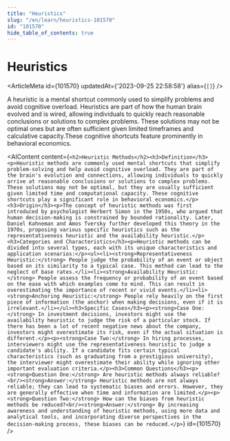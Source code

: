 ```yaml
---
title: "Heuristics"
slug: "/en/learn/heuristics-101570"
id: "101570"
hide_table_of_contents: true
---
```



# Heuristics

<ArticleMeta id={101570} updatedAt={'2023-09-25 22:58:58'} alias={`[]`} />
<div className='border-solid border-b border-t-0 my-4 border-[var(--ifm-color-gray-300)]' />

A heuristic is a mental shortcut commonly used to simplify problems and avoid cognitive overload. Heuristics are part of how the human brain evolved and is wired, allowing individuals to quickly reach reasonable conclusions or solutions to complex problems. These solutions may not be optimal ones but are often sufficient given limited timeframes and calculative capacity.These cognitive shortcuts feature prominently in behavioral economics.

<AIContent content={`<h2>Heuristic Methods</h2><h3>Definition</h3><p>Heuristic methods are commonly used mental shortcuts that simplify problem-solving and help avoid cognitive overload. They are part of the brain's evolution and connections, allowing individuals to quickly arrive at reasonable conclusions or solutions to complex problems. These solutions may not be optimal, but they are usually sufficient given limited time and computational capacity. These cognitive shortcuts play a significant role in behavioral economics.</p><h3>Origin</h3><p>The concept of heuristic methods was first introduced by psychologist Herbert Simon in the 1950s, who argued that human decision-making is constrained by bounded rationality. Later, Daniel Kahneman and Amos Tversky further developed this theory in the 1970s, proposing various specific heuristics such as the representativeness heuristic and the availability heuristic.</p><h3>Categories and Characteristics</h3><p>Heuristic methods can be divided into several types, each with its unique characteristics and application scenarios:</p><ul><li><strong>Representativeness Heuristic:</strong> People judge the probability of an event or object based on its similarity to a typical case. This method can lead to the neglect of base rates.</li><li><strong>Availability Heuristic:</strong> People assess the frequency or probability of an event based on the ease with which examples come to mind. This can result in overestimating the importance of recent or vivid events.</li><li><strong>Anchoring Heuristic:</strong> People rely heavily on the first piece of information (the anchor) when making decisions, even if it is irrelevant.</li></ul><h3>Specific Cases</h3><p><strong>Case One:</strong> In investment decisions, investors might use the availability heuristic to judge the risk of a particular stock. If there has been a lot of recent negative news about the company, investors might overestimate its risk, even if the actual situation is different.</p><p><strong>Case Two:</strong> In hiring processes, interviewers might use the representativeness heuristic to judge a candidate's ability. If a candidate fits certain typical characteristics (such as graduating from a prestigious university), the interviewer might overestimate their ability while ignoring other important evaluation criteria.</p><h3>Common Questions</h3><p><strong>Question One:</strong> Are heuristic methods always reliable?<br/><strong>Answer:</strong> Heuristic methods are not always reliable; they can lead to systematic biases and errors. However, they are generally effective when time and information are limited.</p><p><strong>Question Two:</strong> How can the biases from heuristic methods be reduced?<br/><strong>Answer:</strong> By increasing awareness and understanding of heuristic methods, using more data and analytical tools, and incorporating diverse perspectives in the decision-making process, these biases can be reduced.</p>`} id={101570} />

